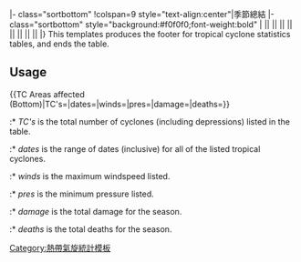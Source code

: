 <noinclude>
{{Pacific areas affected (Top)}}
</noinclude>|- class="sortbottom"
!colspan=9 style="text-align:center"|季節總結
|- class="sortbottom" style="background:#f0f0f0;font-weight:bold"
| {{{TC's}}} || {{{dates}}} || || {{{winds}}} || {{{pres}}} || || {{{damage}}} || {{{deaths}}} || {{{Refs|}}}
|}<noinclude>
This templates produces the footer for tropical cyclone statistics tables, and ends the table.

==Usage==
<nowiki>{{TC Areas affected (Bottom)|TC's=|dates=|winds=|pres=|damage=|deaths=}}</nowiki>
:* ''TC's'' is the total number of cyclones (including depressions) listed in the table.
:* ''dates'' is the range of dates (inclusive) for all of the listed tropical cyclones.
:* ''winds'' is the maximum windspeed listed.
:* ''pres'' is the minimum pressure listed.
:* ''damage'' is the total damage for the season.
:* ''deaths'' is the total deaths for the season.
[[Category:熱帶氣旋統計模板]]</noinclude>